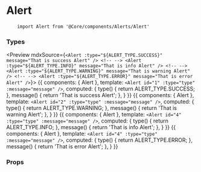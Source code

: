 
<Meta title="Components API|Alert" />

# Alert

<Description of={Alert} />

```
    import Alert from '@Core/components/Alerts/Alert'
```

### Types

<Preview mdxSource={`
    <Alert :type="${ALERT_TYPE.SUCCESS}" message="That is success Alert" />
    <!-- -->
    <Alert :type="${ALERT_TYPE.INFO}" message="That is info Alert" />
    <!-- -->
    <Alert :type="${ALERT_TYPE.WARNING}" message="That is warning Alert" />
    <!-- -->
    <Alert :type="${ALERT_TYPE.ERROR}" message="That is error Alert" />
`}>
    <Story name="success">
        {{
            components: { Alert },
            template: `<Alert id="1" :type="type" :message="message" />`,
            computed: {
                type() {
                    return ALERT_TYPE.SUCCESS;
                },
                message() {
                    return 'That is success Alert';
                },
            }
        }}
    </Story>
    <Story name="warning">
        {{
            components: { Alert },
            template: `<Alert id="2" :type="type" :message="message" />`,
            computed: {
                type() {
                    return ALERT_TYPE.WARNING;
                },
                message() {
                    return 'That is warning Alert';
                },
            }
        }}
    </Story>
    <Story name="info">
        {{
            components: { Alert },
            template: `<Alert id="4" :type="type" :message="message" />`,
            computed: {
                type() {
                    return ALERT_TYPE.INFO;
                },
                message() {
                    return 'That is info Alert';
                },
            }
        }}
    </Story>
    <Story name="error">
        {{
            components: { Alert },
            template: `<Alert id="4" :type="type" :message="message" />`,
            computed: {
                type() {
                    return ALERT_TYPE.ERROR;
                },
                message() {
                    return 'That is error Alert';
                },
            }
        }}
    </Story>
</Preview>

### Props

<Props of={Alert} />

